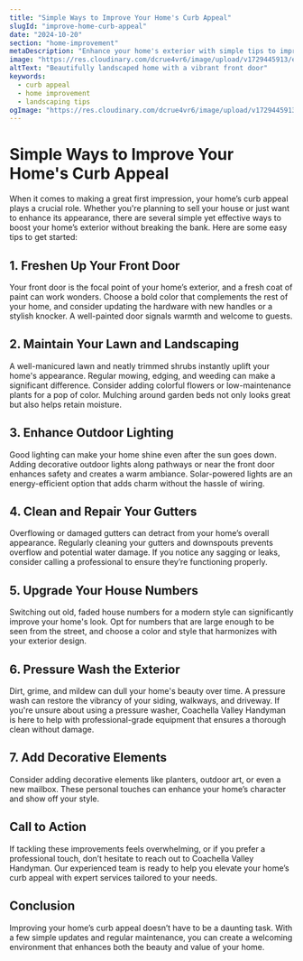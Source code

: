 ```yaml
---
title: "Simple Ways to Improve Your Home's Curb Appeal"
slugId: "improve-home-curb-appeal"
date: "2024-10-20"
section: "home-improvement"
metaDescription: "Enhance your home's exterior with simple tips to improve curb appeal, from landscaping to fresh paint."
image: "https://res.cloudinary.com/dcrue4vr6/image/upload/v1729445913/exterior-lighting.jpg"
altText: "Beautifully landscaped home with a vibrant front door"
keywords:
  - curb appeal
  - home improvement
  - landscaping tips
ogImage: "https://res.cloudinary.com/dcrue4vr6/image/upload/v1729445913/exterior-lighting.jpg"
---
```


# Simple Ways to Improve Your Home's Curb Appeal

When it comes to making a great first impression, your home’s curb appeal plays a crucial role. Whether you're planning to sell your house or just want to enhance its appearance, there are several simple yet effective ways to boost your home’s exterior without breaking the bank. Here are some easy tips to get started:

## 1. Freshen Up Your Front Door

Your front door is the focal point of your home’s exterior, and a fresh coat of paint can work wonders. Choose a bold color that complements the rest of your home, and consider updating the hardware with new handles or a stylish knocker. A well-painted door signals warmth and welcome to guests.

## 2. Maintain Your Lawn and Landscaping

A well-manicured lawn and neatly trimmed shrubs instantly uplift your home's appearance. Regular mowing, edging, and weeding can make a significant difference. Consider adding colorful flowers or low-maintenance plants for a pop of color. Mulching around garden beds not only looks great but also helps retain moisture.

## 3. Enhance Outdoor Lighting

Good lighting can make your home shine even after the sun goes down. Adding decorative outdoor lights along pathways or near the front door enhances safety and creates a warm ambiance. Solar-powered lights are an energy-efficient option that adds charm without the hassle of wiring.

## 4. Clean and Repair Your Gutters

Overflowing or damaged gutters can detract from your home’s overall appearance. Regularly cleaning your gutters and downspouts prevents overflow and potential water damage. If you notice any sagging or leaks, consider calling a professional to ensure they’re functioning properly.

## 5. Upgrade Your House Numbers

Switching out old, faded house numbers for a modern style can significantly improve your home's look. Opt for numbers that are large enough to be seen from the street, and choose a color and style that harmonizes with your exterior design.

## 6. Pressure Wash the Exterior

Dirt, grime, and mildew can dull your home's beauty over time. A pressure wash can restore the vibrancy of your siding, walkways, and driveway. If you're unsure about using a pressure washer, Coachella Valley Handyman is here to help with professional-grade equipment that ensures a thorough clean without damage.

## 7. Add Decorative Elements

Consider adding decorative elements like planters, outdoor art, or even a new mailbox. These personal touches can enhance your home’s character and show off your style. 

## Call to Action

If tackling these improvements feels overwhelming, or if you prefer a professional touch, don’t hesitate to reach out to Coachella Valley Handyman. Our experienced team is ready to help you elevate your home’s curb appeal with expert services tailored to your needs. 

## Conclusion

Improving your home’s curb appeal doesn’t have to be a daunting task. With a few simple updates and regular maintenance, you can create a welcoming environment that enhances both the beauty and value of your home.
